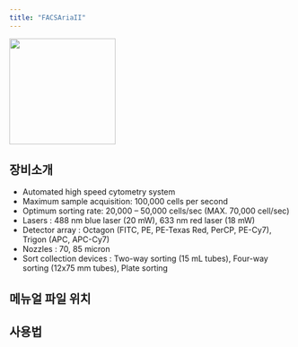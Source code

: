 ```yaml
---
title: "FACSAriaII"
---
```


![](images/paste-41.png){width="189"}

## 장비소개
- Automated high speed cytometry system
- Maximum sample acquisition: 100,000 cells per second
- Optimum sorting rate: 20,000 – 50,000 cells/sec (MAX. 70,000 cell/sec)
- Lasers : 488 nm blue laser (20 mW), 633 nm red laser (18 mW)
- Detector array : Octagon (FITC, PE, PE-Texas Red, PerCP, PE-Cy7), Trigon (APC, APC-Cy7)
- Nozzles : 70, 85 micron
- Sort collection devices : Two-way sorting (15 mL tubes), Four-way sorting (12x75 mm tubes), Plate sorting



## 메뉴얼 파일 위치



## 사용법

